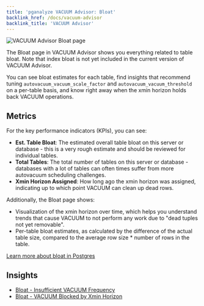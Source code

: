 ```yaml
---
title: 'pganalyze VACUUM Advisor: Bloat'
backlink_href: /docs/vacuum-advisor
backlink_title: 'VACUUM Advisor'
---
```


![VACUUM Advisor Bloat page](bloat.png)

The Bloat page in VACUUM Advisor shows you everything related to table bloat. Note that index bloat is not yet included in the current version of VACUUM Advisor.

You can see bloat estimates for each table, find insights that recommend tuning `autovacuum_vacuum_scale_factor` and `autovacuum_vacuum_threshold` on a per-table basis, and know right away when the xmin horizon holds back VACUUM operations.

## Metrics

For the key performance indicators (KPIs), you can see:

* **Est. Table Bloat**: The estimated overall table bloat on this server or database - this is a very rough estimate and should be reviewed for individual tables.
* **Total Tables**: The total number of tables on this server or database - databases with a lot of tables can often times suffer from more autovacuum scheduling challenges.
* **Xmin Horizon Assigned**: How long ago the xmin horizon was assigned, indicating up to which point VACUUM can clean up dead rows.

Additionally, the Bloat page shows:

* Visualization of the xmin horizon over time, which helps you understand trends that cause VACUUM to not perform any work due to "dead tuples not yet removable".
* Per-table bloat estimates, as calculated by the difference of the actual table size, compared to the average row size * number of rows in the table.

[Learn more about bloat in Postgres](/docs/vacuum-advisor/bloat-in-postgres)

## Insights

* [Bloat - Insufficient VACUUM Frequency](/docs/checks/vacuum/insufficient_vacuum_frequency)
* [Bloat - VACUUM Blocked by Xmin Horizon](/docs/checks/vacuum/xmin_horizon)